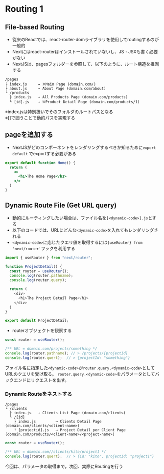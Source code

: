 # Routing 1

## File-based Routing
- 従来のReactでは、react-router-domライブラリを使用してroutingするのが一般的
- Nextにはreact-routerはインストールされていないし、JS・JSXも書く必要がない
- NextJSは、pagesフォルダーを参照して、以下のように、ルート構造を推測する
```
/pages
├ index.js     → ※Main Page (domain.com/)
├ about.js     → About Page (domain.com/about)
└ /products
  ├ index.js   → All Products Page (domain.com/products)
  └ [id].js    → ※Product Detail Page (domain.com/products/1)
```
※index.jsは特別扱いでそのフォルダのルートパスとなる<br/>
※[]で囲うことで動的パスを実現する

## pageを追加する
- NextJSがどのコンポーネントをレンダリングするべきか知るために`export default` でexportする必要がある
```jsx filename="pages/index.js"
export default function Home() {
  return (
    <>
      <h1>The Home Page</h1>
    </>
  )
}
```

## Dynamic Route File (Get URL query)
- 動的にルーティングしたい場合は、ファイル名を`[<dynamic-code>].js`とする
- 以下のコードでは、URLにどんな`<dynamic-code>`を入れてもレンダリングされる
- `<dynamic-code>`に応じたクエリ値を取得するには`{useRouter} from 'next/router'`フックを利用する

```js filename="pages/projects/[projectId].js"
import { useRouter } from "next/router";

function ProjectDetail() {
  const router = useRouter();
  console.log(router.pathname);
  console.log(router.query);

  return (
    <div>
      <h1>The Project Detail Page</h1>
    </div>
  )
}

export default ProjectDetail;
```

- routerオブジェクトを観察する
```js
const router = useRouter();

/** URL = domain.com/projects/something */
console.log(router.pathname); // > /projects/[projectId]
console.log(router.quert);  // > {projectId: "something"}
```
ファイル名に指定した`<dynamic-code>`が`router.query.<dynamic-code>`としてURLのクエリを受け取る。
`router.query.<dynamic-code>`をパラメータとしてバックエンドにリクエストを出す。

### Dynamic Routeをネストする
```
/pages
└ /clients
  ├ index.js   → Clients List Page (domain.com/clients)
  └ /[id]
    ├ index.js         → Clients Detail Page (domain.com/clients/<client-name>)
    └ [projectid].js   → Project Detail per Client Page (domain.com/products/<client-name>/<project-name>)
```
```js filename="/pages/[id]/[projectid]"
const router = useRouter();

/** URL = domain.com//clients/kito/project1 */
console.log(router.quert);  // > {id: "kito", projectId: "project1"}
```

今回は、パラメータの取得まで。次回、実際にRoutingを行う